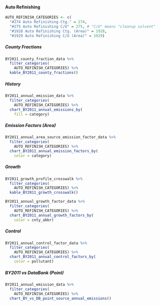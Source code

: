 #### Auto Refinishing {#petprod-coat-indcom-auto-refinish}

```r
AUTO_REFINISH_CATEGORIES <- c(
  "#274 Auto Refinishing Ctg." = 274,
  "#275 Auto Refinishing C/U" = 275, # "C/U" means "cleanup solvent"
  "#1928 Auto Refinishing Ctg. (Area)" = 1928,
  "#1929 Auto Refinishing C/U (Area)" = 1929)
```

##### County Fractions {-}

```r
BY2011_county_fraction_data %>%
  filter_categories(
    AUTO_REFINISH_CATEGORIES) %>%
  kable_BY2011_county_fractions()
```

##### History {-}

```r
BY2011_annual_emission_data %>%
  filter_categories(
    AUTO_REFINISH_CATEGORIES) %>%
  chart_BY2011_annual_emissions_by(
    fill = category) 
```

##### Emission Factors (Area) {-}

```r
BY2011_annual_area_source_emission_factor_data %>%
  filter_categories(
    AUTO_REFINISH_CATEGORIES) %>%
  chart_BY2011_annual_emission_factors_by(
    color = category)
```

##### Growth {-}

```r
BY2011_growth_profile_crosswalk %>%
  filter_categories(
    AUTO_REFINISH_CATEGORIES) %>%
  kable_BY2011_growth_crosswalk()
```

```r
BY2011_annual_growth_factor_data %>%
  filter_categories(
    AUTO_REFINISH_CATEGORIES) %>%
  chart_BY2011_annual_growth_factors_by(
    color = cnty_abbr) 
```

##### Control {-}

```r
BY2011_annual_control_factor_data %>%
  filter_categories(
    AUTO_REFINISH_CATEGORIES) %>%
  chart_BY2011_annual_control_factors_by(
    color = pollutant) 
```

##### BY2011 vs DataBank (Point) {-}

```r
BY2011_annual_emission_data %>%
  filter_categories(
    AUTO_REFINISH_CATEGORIES) %>%
  chart_BY_vs_DB_point_source_annual_emissions()
```
